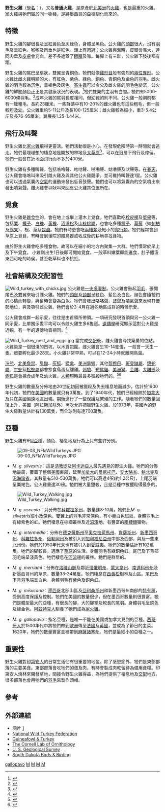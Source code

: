 {{Speciesbox
| image = Gall-dindi.jpg
| image_caption = 公火雞
| image2 =Wild Turkey (female) - Meleagris gallopavo, Occoquan Bay National Wildlife Refuge, Woodbridge, Virginia.jpg
| image2_caption = 雌火雞
| status = LC
| status_system = IUCN3.1
| status_ref = <ref>{{cite iucn | authors = [[BirdLife_International|BirdLife International]] | title = ''Meleagris gallopavo'' | volume = 2016 | page = e.T22679525A92817779 | year = 2016 |doi = 10.2305/IUCN.UK.2016-3.RLTS.T22679525A92817779.en }}</ref>
| genus = Meleagris
| species = gallopavo
| binomial_authority = [[卡爾·林奈|Linnaeus]], 1758
| range_map = Wild Turkey.png
| range_map_caption = 野生火雞的分佈地
| subdivision_ranks = [[亞種|亞種]]
| subdivision = * 參見內文
}}
'''野生火雞'''（[[學名|學名]]：''{{lang|la|Meleagris gallopavo}}''），又名'''普通火雞'''，是原產於[[北美洲|北美洲]]的[[火雞|火雞]]，也是最重的火雞。[[家火雞|家火雞]]與牠們屬於同一[[物種|物種]]，是將[[墨西哥|墨西哥]]的[[亞種|亞種]]馴化而來的。

==特徵==
野生火雞的腳很長及呈紅黃色至灰綠色，身體呈黑色。公火雞的[[頭部|頭部]]很大，沒有[[羽毛|羽毛]]及呈紅色，[[喉嚨|喉嚨]]及肉垂也是紅色。頭上有肉冠：公火雞興奮時，皮瓣會漲大，連同肉垂及[[皮膚|皮膚]]會充血，差不多遮蓋了[[眼睛|眼睛]]及喙。每腳上有三趾，公火雞下肢後都有距。

野生火雞的尾巴呈扇狀，雙翼呈青銅色。牠們就像[[雞形目|雞形目]]般有強烈的[[兩性異形|兩性異形]]。公火雞比雌火雞明顯的大，有紅色、紫色、綠色、銅色、青銅色及金色的羽毛。雌火雞的羽毛較為沉色，呈褐色及灰色。[[寄生蟲|寄生蟲]]可以令公及雌火雞的羽毛色變沉，公火雞的鮮艷顏色正正是其健康狀況的表現。<ref>{{cite journal en|first=G|last=Hill|coauthors=Doucet SM, Buchholz R|year=2005|title=The Effect of Coccidial Infection on Iridescent Plumage Coloration in Wild Turkeys|url=https://archive.org/details/sim_animal-behaviour_2005-02_69_part-2/page/387|journal=Animal Behaviour|volume=69|pages=387–94|doi=10.1016/j.anbehav.2004.03.013}}</ref>牠們雙翼的主羽有白間。牠們有5000-6000條羽毛。<ref>{{Cite web |url=http://www.nwtf.org/all_about_turkeys/wild_turkey_facts.html |title=National wild turkey Federation: wild turkey Facts. |accessdate=2010-07-04 |archive-date=2009-11-13 |archive-url=https://web.archive.org/web/20091113014324/http://www.nwtf.org/all_about_turkeys/wild_turkey_facts.html |dead-url=no }}</ref>成年火雞的尾羽長度相同，但幼雞的則不同。公火雞一般胸前都有一簇粗毛，長約23厘米。一些群落中有10-20%的雌火雞也有這些粗毛，但一般較短及幼。公火雞重約5-11公斤及長100-125厘米；雌火雞較為細小，重3-5.4公斤及長76-95厘米。翼展長1.25-1.44米。

==飛行及叫聲==
野生火雞比[[家火雞|家火雞]]飛得更靈活。牠們活動很是小心，在發現危險時第一時間就會逃走。牠們最埋理想的棲息地是開放的林地及[[大草原|大草原]]<ref>{{Cite web|author=C. Michael Hogan|year=2008|url=http://www.globaltwitcher.com/artspec_information.asp?thingid=2199|title=Wild turkey: Meleagris gallopavo|publisher=GlobalTwitcher.com|editor=N. Stromberg|deadurl=yes|archiveurl=https://web.archive.org/web/20170725174654/http://www.globaltwitcher.com/artspec_information.asp?thingid=2199|archivedate=2017-07-25}}</ref>，可以在冠層下飛行及停留。牠們一般會在近地面飛行而不多於400米。

野生火雞有多種叫聲，包括咯咯聲、咕咕聲、啪啪聲、姑嚕聲及吠聲等。在[[春天|春天]]，公火雞會咯咯叫來吸引雌火雞及與其他公火雞競爭，並可維持叫聲達1里。公火雞也可以透過氣囊內[[空氣|空氣]]的運動來發出低音鼓聲。牠們也可以將氣囊內的空氣噴出來發出噴氣聲。雌火雞會以吠叫來回應公火雞其位置所在。

==覓食==
野生火雞是[[雜食性|雜食性]]的，會在地上或攀上灌木上覓食。牠們喜歡吃[[栓皮櫟|栓皮櫟]]及[[堅果|堅果]]等，包括[[栗|栗]]、[[榛子|榛子]]、[[白橡|白橡]]、[[黃橡|黃橡]]、[[沼澤松|沼澤松]]及[[山核桃屬|山核桃屬]]，也會吃多種[[種子|種子]]、[[草莓|草莓]]（如[[刺柏|刺柏]]及[[熊果|熊果]]）、根、[[草|草]]及[[昆蟲|昆蟲]]。牠們有時更會吃[[兩棲類|兩棲類]]及細小的[[爬行類|爬行類]]。牠們經常會到草原上覓食，有時會到後院的餵鳥器或收成後的耕地尋找食物。

由於野生火雞會吃多種食物，故可以在細小的地方內聚集一大群。牠們慣常於早上及下午覓食。
小雞剛出生1日後即可開始覓食，一般草料嫩葉即能進食，肚子餓沒東西可吃的時侯，甚至乾草料也不抗拒。

==社會結構及交配習性==
[[File:Wild_turkey_with_chicks.jpg|thumb]]
公火雞是[[一夫多妻制|一夫多妻制]]。公火雞會鼓起[[羽毛|羽毛]]，張開尾巴及雙翼來吸引雌火雞。牠們的[[頭部|頭部]]及[[頸部|頸部]]呈紅色、藍色及白色，顏色會隨牠們的心情而轉變，興奮時會變為白色。牠們會發出咯咯聲、鼓聲及噴氣聲來表現其優勢地位，與及吸引雌火雞。牠們會於3-4月在過冬地區成群的時候示愛。

公火雞會成群一起示愛，往往是由首領所帶領。一項研究發現首領與另一公火雞一同示愛，比單獨示愛平均可以令雌火雞生多6隻蛋。[[遺傳學|遺傳學]]研究顯示這對公火雞是近親，有一半的遺傳物質相同。<ref>{{cite journal en|first=AH|last=Krakauer|title=Kin selection and cooperative courtship in wild turkeys|journal=Nature|volume=434|issue=7029|pages=69–72|pmid=15744300|doi=10.1038/nature03325|date=March 2005}}</ref>

[[File:Wild_Turkey_nest_and_eggs.jpg|thumb]]
當完成[[交配|交配]]後，雌火雞會尋找築巢的位點。火雞巢是一個很淺的凹坑，以木質包圍。雌火雞會生10-14隻蛋，一般會一天生一隻。蛋要孵化最少28天。小火雞非常早熟，可以在12-24小時就離開鳥巢。

[[浣熊|浣熊]]、[[北美負鼠|北美負鼠]]、[[臭鼬|臭鼬]]、[[灰狐|灰狐]]、[[猛禽|猛禽]]、[[美洲旱獺|美洲旱獺]]、其他[[齧齒目|齧齒目]]、[[斑臭鼬屬|斑臭鼬屬]]、[[錦蛇屬|錦蛇屬]]、[[牛蛇|牛蛇]]及[[松蛇屬|松蛇屬]]都會掠食鳥蛋及雛雞。[[郊狼|郊狼]]、[[短尾貓|短尾貓]]、[[美洲獅|美洲獅]]、[[金雕|金雕]]、[[大雕鴞|大雕鴞]]及[[赤狐|赤狐]]是會掠食成年及幼火雞。[[人類|人類]]現時最最多獵殺牠們的。<ref>{{Cite web|author=McCullough, J. and K. Kirschbaum|year=2001|title=''Meleagris gallopavo''|publisher=Animal Diversity Web|url=http://animaldiversity.ummz.umich.edu/site/accounts/information/Meleagris_gallopavo.html|accessdate=2010-07-06|archive-date=2011-06-11|archive-url=https://web.archive.org/web/20110611220049/http://animaldiversity.ummz.umich.edu/site/accounts/information/Meleagris_gallopavo.html|dead-url=no}}</ref><ref>{{Cite web|author=James Earl Kennamer|title=Predators and Wild Turkeys|publisher=Natural Wild Turkey Federation|url=http://www.nwtf.org/conservation/bulletins/bulletin_16.pdf|accessdate=2010-07-06|archive-date=2008-08-07|archive-url=https://web.archive.org/web/20080807155005/http://www.nwtf.org/conservation/bulletins/bulletin_16.pdf|dead-url=no}}</ref>

野生火雞的數量及分佈地由20世紀初因被獵殺及失去棲息地而減少。估計於1900年代初，牠們在[[美國|美國]]的數量就只有3萬隻。到了1940年代，牠們已經絕跡於[[加拿大|加拿大]]及只在美國偏遠地區出現。期後進行了一些保護及繁殖的工作。隨著牠們的數量回復上升，美國（[[阿拉斯加|阿拉斯加]]除外）再次允許捕獵野生火雞。於1973年，美國內的野生火雞數量估計有130萬隻，而全球則有達700萬隻。

==亞種==
野生火雞有6個[[亞種|亞種]]，顏色、棲息地及行為上只有些許分別。

[[File:09-03_NFlaWildTurkeys.JPG|right]]
* ''M. g. silvestris''：這是[[清教徒|清教徒]]及[[阿卡迪亞人|阿卡迪亞人]]最先遇見的野生火雞。牠們的分佈地最廣，覆蓋了整個[[美國|美國]]東部，延至[[加拿大|加拿大]]的[[曼尼托巴|曼尼托巴]]、[[安大略省|安大略省]]、[[魁北克|魁北克]]及[[沿海諸省|沿海諸省]]。其數量有510-530萬隻。牠們可以高達4呎(約1.2公尺)，上尾羽端呈栗褐色。公火雞重達30磅。牠們被大量獵殺，且是亞種中被獵殺得最多的。

[[File:Wild_Turkey_Walking.jpg|thumb]]
* ''M. g. osceola''：只分佈在[[科羅拉多州|科羅拉多州]]，數量達8-10萬。牠們比''M. g. silvestris''細小及深色。雙翼上的羽毛非常深色，有小量白色斑紋。身體羽毛上有綠紫色的虹。牠們棲息在棕櫚叢林及近[[沼澤|沼澤]]地，有豐富的[[兩棲類|兩棲類]]獵物。

* ''M. g. intermedia''：分佈在[[德克薩斯州|德克薩斯州]]至[[奧克拉荷馬州|奧克拉荷馬州]]、[[肯薩斯州|肯薩斯州]]、[[新墨西哥州|新墨西哥州]]、[[科羅拉多州|科羅拉多州]]、[[俄勒岡州|俄勒岡州]]及被引入到[[加利福尼亞州|加利福尼亞州]]中部及西部，與及一些東北州份。牠們於1950年代末也有被引入到[[夏威夷|夏威夷]]。牠們的數量估計有102萬隻。牠們的腳較長，適應了[[草原|草原]]的生活。身體羽毛有綠銅色虹。尾巴及下背部羽毛端呈淺黃色。牠們棲息在[[河流|河流]]邊的叢林。牠們是群居的。

* ''M. g. merriami''：分佈在[[洛磯山脈|洛磯山脈]]及鄰近[[懷俄明州|懷俄明州]]、[[蒙大拿州|蒙大拿州]]、[[南達科他州|南達科他州]]及新墨西哥州的草原，數量33-34萬隻。牠們棲息在[[西黃松|西黃松]]樹林及山區。尾巴及下背羽毛端呈白色，身體羽毛有紫色及銅色虹。

* ''M. g. mexicana''：[[墨西哥|墨西哥]]北部山區及[[亞利桑那州|亞利桑那州]]和新墨西哥州南部的[[特有種|特有種]]，受到高度保護及控制。牠們在美國的數量很少，但在墨西哥數量則很豐富。牠們是體型最大的亞種，有很長的腳，大的腳掌及較長的尾羽。身體羽毛呈銅色及綠金色。[[阿茲特克|阿茲特克人]]馴養了牠們成為[[家火雞|家火雞]]。

* ''M. g. gallopavo''：指名亞種，是唯一不能在美國或加拿大見到的亞種。[[西班牙|西班牙人]]於1500年代中將牠們帶到[[歐洲|歐洲]]傳至[[法國|法國]]及[[英國|英國]]，並成為了節日的主菜。1620年，牠們的數量豐富並被帶到[[麻薩諸塞州|麻薩諸塞州]]。牠們是最細小的亞種之一。

==重要性==
野生火雞對[[印第安人|印第安人]]的日常生活佔有很重要的地位。除了感恩節外，牠們是東部部落的主要美食。東部部落會吃牠們的蛋及肉，有時會製成肉乾留待為備用食糧。印第安人燒林來開發草地，間接令野生火雞得益，為牠們提供了棲息地及[[交配|交配]]地方。很多部落也會用牠們的[[羽毛|羽毛]]來製作頭帽。

==參考==
{{Reflist}}

==外部連結==
{{Commons and category|Meleagris_gallopavo|野生火雞|Meleagris_gallopavo}}
* 图片 [https://i.pinimg.com/564x/29/a8/c2/29a8c20490d457b1be0cf976ed8197cd.jpg]
*[http://www.nwtf.org/all_about_turkeys/index.html National Wild Turkey Federation] {{Wayback|url=http://www.nwtf.org/all_about_turkeys/index.html |date=20060415011059 }}
*[https://web.archive.org/web/20110719151705/http://www.gbwf.org/guineafowl/wildturkey.html Guineafowl & Turkey]
*[http://www.birds.cornell.edu/AllAboutBirds/BirdGuide/Wild_Turkey.html The Cornell Lab of Ornithology] {{Wayback|url=http://www.birds.cornell.edu/AllAboutBirds/BirdGuide/Wild_Turkey.html |date=20090403075318 }} 
*[http://www.mbr-pwrc.usgs.gov/id/framlst/i3100id.html U. S. Geological Survey] {{Wayback|url=http://www.mbr-pwrc.usgs.gov/id/framlst/i3100id.html |date=20210318155218 }} 
*[http://www.sdakotabirds.com/species/wild_turkey_info.htm South Dakota Birds & Birding] {{Wayback|url=http://www.sdakotabirds.com/species/wild_turkey_info.htm |date=20190830033830 }}

{{Taxonbar|from=Q26844}}

[[Category:火雞屬|gallopavo]]
[[Category:加拿大鳥類|M]]
[[Category:美國鳥類|M]]
[[Category:墨西哥鳥類|M]]
[[Category:1758年描述的鳥類|M]]